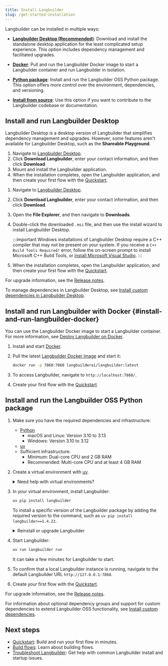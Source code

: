 ```yaml
---
title: Install Langbuilder
slug: /get-started-installation
---
```



Langbuilder can be installed in multiple ways:

* [**Langbuilder Desktop (Recommended)**](#install-and-run-langbuilder-desktop): Download and install the standalone desktop application for the least complicated setup experience.
This option includes dependency management and facilitated upgrades.

* [**Docker**](#install-and-run-langbuilder-docker): Pull and run the Langbuilder Docker image to start a Langbuilder container and run Langbuilder in isolation.

* [**Python package**](#install-and-run-the-langbuilder-oss-python-package): Install and run the Langbuilder OSS Python package.
This option offers more control over the environment, dependencies, and versioning.

* [**Install from source**](/contributing-how-to-contribute#install-langbuilder-from-source): Use this option if you want to contribute to the Langbuilder codebase or documentation.

## Install and run Langbuilder Desktop

Langbuilder Desktop is a desktop version of Langbuilder that simplifies dependency management and upgrades.
However, some features aren't available for Langbuilder Desktop, such as the **Shareable Playground**.

<Tabs>
<TabItem value="macos" label="macOS" default>

1. Navigate to [Langbuilder Desktop](https://www.langbuilder.org/desktop).
2. Click **Download Langbuilder**, enter your contact information, and then click **Download**.
3. Mount and install the Langbuilder application.
4. When the installation completes, open the Langbuilder application, and then create your first flow with the [Quickstart](/get-started-quickstart).

</TabItem>
<TabItem value="Windows" label="Windows">

1. Navigate to [Langbuilder Desktop](https://www.langbuilder.org/desktop).
2. Click **Download Langbuilder**, enter your contact information, and then click **Download**.
3. Open the **File Explorer**, and then navigate to **Downloads**.
4. Double-click the downloaded `.msi` file, and then use the install wizard to install Langbuilder Desktop.

    :::important
    Windows installations of Langbuilder Desktop require a C++ compiler that may not be present on your system. If you receive a `C++ Build Tools Required!` error, follow the on-screen prompt to install Microsoft C++ Build Tools, or [install Microsoft Visual Studio](https://visualstudio.microsoft.com/downloads/).
    :::

5. When the installation completes, open the Langbuilder application, and then create your first flow with the [Quickstart](/get-started-quickstart).

</TabItem>
</Tabs>

For upgrade information, see the [Release notes](/release-notes).

To manage dependencies in Langbuilder Desktop, see [Install custom dependencies in Langbuilder Desktop](/install-custom-dependencies#langbuilder-desktop).

## Install and run Langbuilder with Docker {#install-and-run-langbuilder-docker}

You can use the Langbuilder Docker image to start a Langbuilder container.
For more information, see [Deploy Langbuilder on Docker](/deployment-docker).

1. Install and start [Docker](https://docs.docker.com/).

2. Pull the latest [Langbuilder Docker image](https://hub.docker.com/r/langbuilderai/langbuilder) and start it:

    ```bash
    docker run -p 7860:7860 langbuilderai/langbuilder:latest
    ```

3. To access Langbuilder, navigate to `http://localhost:7860/`.

4. Create your first flow with the [Quickstart](/get-started-quickstart).

## Install and run the Langbuilder OSS Python package

1. Make sure you have the required dependencies and infrastructure:

    - [Python](https://www.python.org/downloads/release/python-3100/)
       - macOS and Linux: Version 3.10 to 3.13
       - Windows: Version 3.10 to 3.12
    - [uv](https://docs.astral.sh/uv/getting-started/installation/)
    - Sufficient infrastructure:
       - Minimum: Dual-core CPU and 2 GB RAM
       - Recommended: Multi-core CPU and at least 4 GB RAM

2. Create a virtual environment with [uv](https://docs.astral.sh/uv/pip/environments).

    <details>
    <summary>Need help with virtual environments?</summary>

    Virtual environments ensure Langbuilder is installed in an isolated, fresh environment.
    To create a new virtual environment, do the following.

        <Tabs>
        <TabItem value="linux-macos" label="Linux or macOS" default>

        1. Navigate to where you want your virtual environment to be created, and then create it with `uv`:

            ```shell
            uv venv VENV_NAME
            ```

            Replace `VENV_NAME` with a name for your virtual environment.

        2. Start the virtual environment:

            ```shell
            source VENV_NAME/bin/activate
            ```

            Your shell's prompt changes to display that you're currently working in a virtual environment:

            ```text
            (VENV_NAME) ➜  langbuilder git:(main) ✗
            ```

        3. To deactivate the virtual environment and return to your regular shell, type `deactivate`.

            When activated, the virtual environment temporarily modifies your `PATH` variable to prioritize packages installed within the virtual environment.
            To avoid conflicts with other projects, it's a good idea to deactivate your virtual environment when you're done working in it.

            To delete the virtual environment, type `rm -rf VENV_NAME`.
            This completely removes the virtual environment directory and its contents.

        </TabItem>
        <TabItem value="Windows" label="Windows">

        1. Navigate to where you want your virtual environment to be created, and create it with `uv`.

            ```shell
            uv venv VENV_NAME
            ```

            Replace `VENV_NAME` with a name for your virtual environment.

        2. Start the virtual environment:

            ```shell
            VENV_NAME\Scripts\activate
            ```

            Your shell's prompt changes to display that you're currently working in a virtual environment:

            ```text
            (VENV_NAME) PS C:/users/username/langbuilder-dir>
            ```

        3. To deactivate the virtual environment and return to your regular shell, type `deactivate`.

            When activated, the virtual environment temporarily modifies your `PATH` variable to prioritize packages installed within the virtual environment.
            To avoid conflicts with other projects, it's a good idea to deactivate your virtual environment when you're done working in it.

            To delete the virtual environment, type `Remove-Item VENV_NAME`.
            This completely removes the virtual environment directory and its contents.

        </TabItem>
        </Tabs>

    </details>

3. In your virtual environment, install Langbuilder:

    ```bash
    uv pip install langbuilder
    ```

    To install a specific version of the Langbuilder package by adding the required version to the command, such as `uv pip install langbuilder==1.4.22`.

    <details>
    <summary>Reinstall or upgrade Langbuilder</summary>

    To reinstall Langbuilder and all of its dependencies, run `uv pip install langbuilder --force-reinstall`.

    To upgrade Langbuilder to the latest version, run `uv pip install langbuilder -U`.
    However, the Langbuilder team recommends taking steps to backup your existing installation before you upgrade Langbuilder.
    For more information, see [Prepare to upgrade](/release-notes#prepare-to-upgrade).

    </details>

4. Start Langbuilder:

    ```bash
    uv run langbuilder run
    ```

    It can take a few minutes for Langbuilder to start.

5. To confirm that a local Langbuilder instance is running, navigate to the default Langbuilder URL `http://127.0.0.1:7860`.

6. Create your first flow with the [Quickstart](/get-started-quickstart).

For upgrade information, see the [Release notes](/release-notes).

For information about optional dependency groups and support for custom dependencies to extend Langbuilder OSS functionality, see [Install custom dependencies](/install-custom-dependencies).

## Next steps

* [Quickstart](/get-started-quickstart): Build and run your first flow in minutes.
* [Build flows](/concepts-flows): Learn about building flows.
* [Troubleshoot Langbuilder](/troubleshoot): Get help with common Langbuilder install and startup issues.